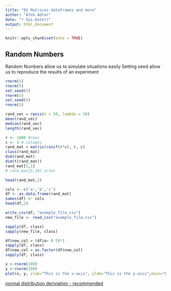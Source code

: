 ```yaml
---
title: "01 Matrices dataframes and more"
author: "Afek Adler"
date: "r Sys.Date()"
output: html_document
---
```


```r
knitr::opts_chunk$set(echo = TRUE)
```

## Random Numbers
Random Numbers allow us to simulate situations easily
Setting seed allow us to reproduce the results of an experiment

``` r
rnorm(5)
rnorm(5)
set.seed(5)
rnorm(5)
set.seed(5)
rnorm(5)
```


``` r
rand_vec = rpois(n = 50, lambda = 10)
mean(rand_vec)
median(rand_vec)
length(rand_vec)

```
``` r
r <- 1000 #rows
c <- 3 # columns
rand_mat = matrix(runif(r*c), r, c)
class(rand_mat)
dim(rand_mat)
dim(t(rand_mat))
rand_mat[5,2]
# rand_mat[5,10] error
```


``` r
head(rand_mat,2)
```


``` r
cols <- c('a','b','c')
df <- as.data.frame(rand_mat)
names(df) <- cols
head(df,2)
```


``` r
write_csv(df, "example_file.csv")
new_file <- read_csv("example_file.csv") 
```
``` r
sapply(df, class)
sapply(new_file, class)
```

``` r
df$new_col = (df$a> 0.5)*1
sapply(df, class)
df$new_col = as.factor(df$new_col)
sapply(df, class)
```
``` r
x <-rnorm(100)
y <-rnorm(100)
plot(x, y, xlab="This is the x-axis", ylab="This is the y-axis",main="Plot of X vs Y")
```

[normal distribution deriviation - recommended](https://www.youtube.com/watch?v=cTyPuZ9-JZ0)
